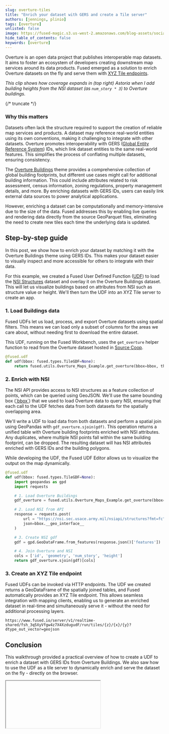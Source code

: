 ```yaml
---
slug: overture-tiles
title: "Enrich your dataset with GERS and create a Tile server"
authors: [jennings, plinio]
tags: [overture]
unlisted: false
image: https://fused-magic.s3.us-west-2.amazonaws.com/blog-assets/social_jennings.png
hide_table_of_contents: false
keywords: [overture]
---
```


Overture is an open data project that publishes interoperable map datasets. It aims to foster an ecosystem of developers creating downstream map services around its data products. Fused emerged as a solution to enrich Overture datasets on the fly and serve them with [XYZ Tile endpoints](/core-concepts/filetile/#tile-endpoint).



<ReactPlayer className="video__player" playing={true} muted={true} controls height="100%" url="https://fused-magic.s3.us-west-2.amazonaws.com/blog-assets/jennings_video.mp4" width="100%" />



_This clip shows how coverage expands in (top right) Astoria when I add building heights from the NSI dataset (as `num_story * 3`) to Overture buildings._

{/* truncate */}

### Why this matters

Datasets often lack the structure required to support the creation of reliable map services and products. A dataset may reference real-world entities using its own conventions, making it challenging to integrate with other datasets. Overture promotes interoperability with GERS ([Global Entity Reference System](https://docs.overturemaps.org/gers/)) IDs, which link dataset entities to the same real-world features. This simplifies the process of conflating multiple datasets, ensuring consistency.

The [Overture Buildings](https://docs.overturemaps.org/guides/buildings/#14/32.58453/-117.05154/0/60) theme provides a comprehensive collection of global building footprints, but different use cases might call for additional building information. This could include attributes related to risk assessment, census information, zoning regulations, property management details, and more. By enriching datasets with GERS IDs, users can easily link external data sources to power analytical applications.

However, enriching a dataset can be computationally and memory-intensive due to the size of the data. Fused addresses this by enabling live queries and rendering data directly from the source GeoParquet files, eliminating the need to create new tiles each time the underlying data is updated.

## Step-by-step guide

In this post, we show how to enrich your dataset by matching it with the Overture Buildings theme using GERS IDs. This makes your dataset easier to visually inspect and more accessible for others to integrate with their data.

For this example, we created a Fused User Defined Function ([UDF](/core-concepts/write/)) to load the [NSI Structures](https://www.hec.usace.army.mil/confluence/nsi/technicalreferences/latest) dataset and overlay it on the Overture Buildings dataset. This will let us visualize buildings based on attributes from NSI such as structure value or height. We'll then turn the UDF into an XYZ Tile server to create an app.

### 1. Load Buildings data

Fused UDFs let us load, process, and export Overture datasets using spatial filters. This means we can load only a subset of columns for the areas we care about, without needing first to download the entire dataset.

This UDF, running on the Fused Workbench, uses the `get_overture` helper function to read from the Overture dataset hosted in [Source Coop](https://beta.source.coop/repositories/fused/overture/description/).

```python showLineNumbers
@fused.udf
def udf(bbox: fused.types.TileGDF=None):
    return fused.utils.Overture_Maps_Example.get_overture(bbox=bbox, theme='buildings')
```

### 2. Enrich with NSI

The NSI API provides access to NSI structures as a feature collection of points, which can be queried using GeoJSON. We'll use the same bounding box ([\`bbox\`](/core-concepts/filetile/#the-bbox-object)) that we used to load Overture data to query NSI, ensuring that each call to the UDF fetches data from both datasets for the spatially overlapping area.

We'll write a UDF to load data from both datasets and perform a spatial join using GeoPandas with `gdf_overture.sjoin(gdf)`. This operation returns a unified table with Overture building footprints enriched with NSI attributes. Any duplicates, where multiple NSI points fall within the same building footprint, can be dropped. The resulting dataset will has NSI attributes enriched with GERS IDs and the building polygons.

While developing the UDF, the Fused UDF Editor allows us to visualize the output on the map dynamically.

```python showLineNumbers
@fused.udf
def udf(bbox: fused.types.TileGDF=None):
    import geopandas as gpd
    import requests

    # 1. Load Overture Buildings
    gdf_overture = fused.utils.Overture_Maps_Example.get_overture(bbox=bbox)

    # 2. Load NSI from API
    response = requests.post(
        url = "https://nsi.sec.usace.army.mil/nsiapi/structures?fmt=fc",
        json=bbox.__geo_interface__
    )

    # 3. Create NSI gdf
    gdf = gpd.GeoDataFrame.from_features(response.json()['features'])

    # 4. Join Overture and NSI
    cols = ['id', 'geometry', 'num_story', 'height']
    return gdf_overture.sjoin(gdf)[cols]
```

### 3. Create an XYZ Tile endpoint

Fused UDFs can be invoked via HTTP endpoints. The UDF we created returns a GeoDataFrame of the spatially joined tables, and Fused automatically provides an XYZ Tile endpoint. This allows seamless integration with mapping clients, enabling us to generate an enriched dataset in real-time and simultaneously serve it - without the need for additional processing layers.

```text
https://www.fused.io/server/v1/realtime-shared/fsh_3q5XyVfgw4z7X4XzdugudF/run/tiles/{z}/{x}/{y}?dtype_out_vector=geojson
```


## Conclusion

This walkthrough provided a practical overview of how to create a UDF to enrich a dataset with GERS IDs from Overture Buildings. We also saw how to use the UDF as a tile server to dynamically enrich and serve the dataset on the fly - directly on the browser.



<Iframe
  id="iframe-1"
  code={CODE}
  requirements={[
    "/pyarrow/pyarrow-17.0.0-cp312-cp312-pyodide_2024_0_wasm32.whl",
    "micropip",
    "pyodide-unix-timezones", // needed by pyarrow
    "geopandas",
    "requests",
    "xarray",
    "yarl",
    // Commonly used in product:
    "pydeck",
  ]}
/>
